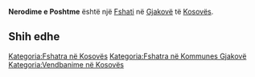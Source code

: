 {{Fshat në Kosovës
 | Emri                = Nerodime e Poshtme
 | EmriAlt                = Done Nerodimle,Donje Nerodimlje,Neredime e Poshtme,Nerodime e Poshteme,Nerodime e Poshtme,Nerodime e Poshtëme,Nerodimja e Ulte,Nerodimja e Ultë,Nerodimlja e Ulte,Nerodimlja e Ultë,Доње Неродимље
 | Emri (Rasa dhanore) = 
 | Figura              = 
 | Shteti              = Kosovës
 | Komuna              = Gjakovë
 | Kodi postar         = 
 | Sipërfaqja          = 

 | Popullsia           = 

 | Regj. i popullsisë  = 
 | Dend. e popullsisë  = 
 | Faqja zyrtare       = 
 <!--- Koordinatat ----> 
 | Gjerësia            = 42.365
 | Gjatësia            = 21.09389
 | Lartësia            = 
}}
'''Nerodime e Poshtme''' është një [[Fshati]] në [[Gjakovë]] të [[Kosovës]].

<!-- == Gjeografia == -->
<!-- == Historia == -->
<!-- == Demografia == -->
== Shih edhe ==
{{Komuna Gjakovë}}
{{Kosovo-Administrata-Cung}}

[[Kategoria:Fshatra në Kosovës]]
[[Kategoria:Fshatra në Kommunes Gjakovë]]
[[Kategoria:Vendbanime në Kosovës]]